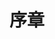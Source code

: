 ---
title: 序章
description: 恭喜新同学已完成 ByteDream 开发小组前置技术栈了解，现在由本章节向各位介绍我们如何通过各式各样的外部资源帮助下高质量完成项目
icon: Book
---